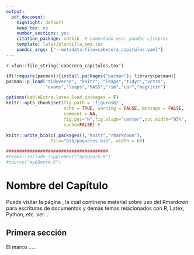 ---
output:
  pdf_document:
    highlight: default
    keep_tex: no
    number_sections: yes
    citation_package: natbib  # comentado usa: pandoc-citeproc
    template: latex/plantilla_mma.tex
    pandoc_args: ["--metadata-file=cabecera_capitulos.yaml"]
---

`r xfun::file_string('cabecera_capitulos.tex')`

<!--
```{r include=FALSE}
source("cabecera_chunk_inicio.R")
```
-->

```{r echo=FALSE}
if(!require(pacman)){install.packages("pacman"); library(pacman)}
pacman::p_load("tidyverse", "knitr", "leaps","tidyr","vctrs",
               "exams","leaps","MASS","rsm","car","magrittr")

options(kableExtra.latex.load_packages = F)
knitr::opts_chunk$set(fig.path = 'figurasR/',
                      echo = TRUE, warning = FALSE, message = FALSE,
                      comment = NA,
                      fig.pos="H",fig.align="center",out.width="95%",
                      cache=FALSE) #

knitr::write_bib(c(.packages(),"knitr","rmarkdown"),
                 file="bib/paquetes.bib", width = 60)

#######################################
#exams::include_supplement("myQQnorm.R")
#source("myQQnorm.R")
```


# Nombre del Capítulo 

Puede visitar la página [\textcolor{blue}{Pedro Luis Luque Calvo}](http://destio.us.es/calvo/),  la cual continene material sobre uso del Rmardown para escrituras de documentos y demás temas relacionados con R, Latex, Python, etc. ver. \cite{Luque2017}.

## Primera sección 

El marco \cite{libro1} ..... 


